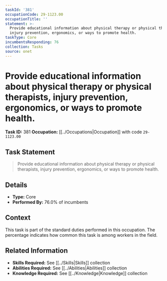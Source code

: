 ```yaml
---
taskId: '381'
occupationCode: 29-1123.00
occupationTitle: ''
statement: >-
  Provide educational information about physical therapy or physical therapists,
  injury prevention, ergonomics, or ways to promote health.
taskType: Core
incumbentsResponding: 76
collection: Tasks
source: onet
---
```

# Provide educational information about physical therapy or physical therapists, injury prevention, ergonomics, or ways to promote health.

**Task ID:** 381
**Occupation:** [[../Occupations|Occupation]] with code `29-1123.00`

## Task Statement

> Provide educational information about physical therapy or physical therapists, injury prevention, ergonomics, or ways to promote health.

## Details

- **Type:** Core
- **Performed By:** 76.0% of incumbents

## Context

This task is part of the standard duties performed in this occupation. The percentage indicates how common this task is among workers in the field.

## Related Information

- **Skills Required:** See [[../Skills|Skills]] collection
- **Abilities Required:** See [[../Abilities|Abilities]] collection
- **Knowledge Required:** See [[../Knowledge|Knowledge]] collection
